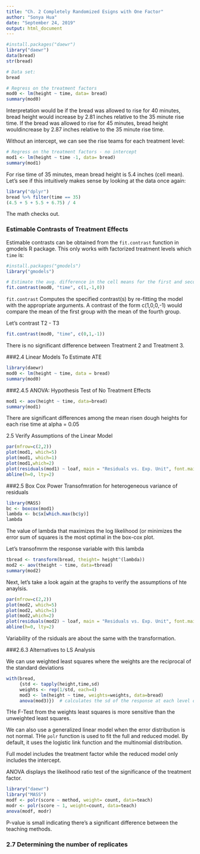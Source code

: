 ```yaml
---
title: "Ch. 2 Completely Randomized Esigns with One Factor"
author: "Sonya Hua"
date: "September 24, 2019"
output: html_document
---
```


```r
#install.packages("daewr")
library("daewr")
data(bread)
str(bread)
```
```r

# Data set:
bread
```

```r
# Regress on the treatment factors
mod0 <- lm(height ~ time, data= bread)
summary(mod0)
```

Interpretation would be if the bread was allowed to rise for 40 minutes, bread height would increase by 2.81 inches relative to the 35 minute rise time. If the bread was allowed to rise for 45 minutes, bread height wouldincrease by 2.87 inches relative to the 35 minute rise time.

Without an intercept, we can see the rise teams for each treatment level:

```r
# Regress on the treatment factors - no intercept
mod1 <- lm(height ~ time -1, data= bread)
summary(mod1)
```

For rise time of 35 minutes, mean bread height is  5.4 inches (cell mean). Let's see if this intuitively makes sense by looking at the data once again:

```r
library("dplyr")
bread %>% filter(time == 35)
(4.5 + 5 + 5.5 + 6.75) / 4
```

The math checks out. 

### Estimable Contrasts of Treatment Effects

Estimable contrasts can be obtained from the `fit.contrast` function in gmodels R package. This only works with factorized treatment levels which `time` is:

```r
#install.packages("gmodels")
library("gmodels")

# Estimate the avg. difference in the cell means for the first and second levels:
fit.contrast(mod0, "time", c(1,-1,0))
```

`fit.contrast` Computes the specified contrast(s) by re-fitting the model with the appropriate arguments. A contrast of the form c(1,0,0,-1) would compare the mean of the first group with the mean of the fourth group.

Let's contrast T2 - T3

```r
fit.contrast(mod0, "time", c(0,1,-1))
```

There is no significant difference between Treatment 2 and Treatment 3.

###2.4 Linear Models To Estimate ATE

```r
library(daewr)
mod0 <- lm(height ~ time, data = bread)
summary(mod0)
```


###2.4.5 ANOVA: Hypothesis Test of No Treatment Effects

```r
mod1 <- aov(height ~ time, data=bread)
summary(mod1)
```

There are significant differences among the mean risen dough heights for each rise time at alpha = 0.05

2.5 Verify Assumptions of the Linear Model

```r
par(mfrow=c(2,2))
plot(mod1, which=5)
plot(mod1, which=1)
plot(mod1,which=2)
plot(residuals(mod1) ~ loaf, main = "Residuals vs. Exp. Unit", font.main=1, data=bread)
abline(h=0, lty=2)
```

###2.5 Box Cox Power Transofmration for heterogeneous variance of residuals

```r
library(MASS)
bc <- boxcox(mod1)
lambda <- bc$x[which.max(bc$y)]
lambda
```
The value of lambda that maximizes the log likelihood (or minimizes the error sum of squares is the most optimal in the box-cox plot. 

Let's transofmrm the response variable with this lambda

```r
tbread <- transform(bread, theight= height^(lambda))
mod2 <- aov(theight ~ time, data=tbread)
summary(mod2)
```

Next, let's take a look again at the graphs to verify the assumptions of hte anaylsis. 

```r
par(mfrow=c(2,2))
plot(mod2, which=5)
plot(mod2, which=1)
plot(mod2,which=2)
plot(residuals(mod2) ~ loaf, main = "Residuals vs. Exp. Unit", font.main=1, data=bread)
abline(h=0, lty=2)
```

Variability of the rsiduals are about the same with the transformation. 

###2.6.3 Alternatives to LS Analysis

We can use weighted least squares where the weights are the reciprocal of the standard deviations

```r
with(bread, 
     {std <- tapply(height,time,sd)
     weights <- rep(1/std, each=4)
     mod3 <- lm(height ~ time, weights=weights, data=bread)
     anova(mod3)})  # calculates the sd of the response at each level of time
```

THe F-Test from the weights least squares is more sensitive than the unweighted least squares. 

We can also use a generalized linear model when the error distribution is not normal. THe `polr` function is used to fit the full and reduced model. By default, it uses the logistic link function and the multinomial distribution. 

Full model includes the treatment factor while the reduced model only includes the intercept. 

ANOVA displays the likelihood ratio test of the significance of the treatment factor. 

```r
library("daewr")
library("MASS")
modf <- polr(score ~ method, weight= count, data=teach)
modr <- polr(score ~ 1, weight=count, data=teach)
anova(modf, modr)
```

P-value is small indicating there's a significant difference between the teaching methods. 

### 2.7 Determining the number of replicates
